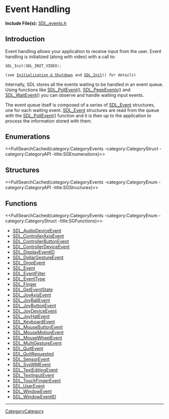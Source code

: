 = Event Handling =

'''Include File(s):'''  [https://github.com/libsdl-org/SDL/blob/SDL2/include/SDL_events.h SDL_events.h]


== Introduction ==
Event handling allows your application to receive input from the user. Event handling is initialized (along with video) with a call to:

<syntaxhighlight lang='c'>
SDL_Init(SDL_INIT_VIDEO);
</syntaxhighlight>

 (''see'' [[CategoryInit|Initialization & Shutdown]] and [[SDL_Init]]() ''for details'')

Internally, SDL stores all the events waiting to be handled in an event queue.  Using functions like [[SDL_PollEvent]](), [[SDL_PeepEvents]]() and [[SDL_WaitEvent]]() you can observe and handle waiting input events.

The event queue itself is composed of a series of [[SDL_Event]] structures, one for each waiting event. [[SDL_Event]] structures are read from the queue with the [[SDL_PollEvent]]() function and it is then up to the application to process the information stored with them.

== Enumerations ==
<<FullSearchCached(category:CategoryEvents -category:CategoryStruct -category:CategoryAPI -title:SGEnumerations)>>

== Structures ==
<<FullSearchCached(category:CategoryEvents -category:CategoryEnum -category:CategoryAPI -title:SGStructures)>>

== Functions ==
<<FullSearchCached(category:CategoryEvents -category:CategoryEnum -category:CategoryStruct -title:SGFunctions)>>

<!-- BEGIN CATEGORY LIST -->
* [[SDL_AudioDeviceEvent]]
* [[SDL_ControllerAxisEvent]]
* [[SDL_ControllerButtonEvent]]
* [[SDL_ControllerDeviceEvent]]
* [[SDL_DisplayEventID]]
* [[SDL_DollarGestureEvent]]
* [[SDL_DropEvent]]
* [[SDL_Event]]
* [[SDL_EventFilter]]
* [[SDL_EventType]]
* [[SDL_Finger]]
* [[SDL_GetEventState]]
* [[SDL_JoyAxisEvent]]
* [[SDL_JoyBallEvent]]
* [[SDL_JoyButtonEvent]]
* [[SDL_JoyDeviceEvent]]
* [[SDL_JoyHatEvent]]
* [[SDL_KeyboardEvent]]
* [[SDL_MouseButtonEvent]]
* [[SDL_MouseMotionEvent]]
* [[SDL_MouseWheelEvent]]
* [[SDL_MultiGestureEvent]]
* [[SDL_QuitEvent]]
* [[SDL_QuitRequested]]
* [[SDL_SensorEvent]]
* [[SDL_SysWMEvent]]
* [[SDL_TextEditingEvent]]
* [[SDL_TextInputEvent]]
* [[SDL_TouchFingerEvent]]
* [[SDL_UserEvent]]
* [[SDL_WindowEvent]]
* [[SDL_WindowEventID]]
<!-- END CATEGORY LIST -->

----
[[CategoryCategory]]
